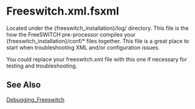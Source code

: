 
# Freeswitch.xml.fsxml 

 

Located under the \{freeswitch\_installation}/log/ directory. This file is the how the FreeSWITCH pre-processor compiles your \{freeswitch\_installation}/conf/\* files together. This file is a great place to start when troubleshooting XML and/or configuration issues.

You could replace your freeswitch.xml file with this one if necessary for testing and troubleshooting.

## See Also

[Debugging\_Freeswitch](../Troubleshooting-Debugging/Debugging-Freeswitch_9633850.mdx#about)


